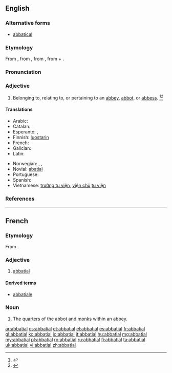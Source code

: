 ==English==

===Alternative forms===
* [[abbatical]]

===Etymology===
From {{etyl|enm}} {{term|abbacyal|lang=enm}}, from {{etyl|frm}} {{term|abbatial|abbatial|lang=frm}}, from {{etyl|LL.}} {{term|abbatialis|lang=la}}, from {{term|abbatia||abbey|lang=la}} + {{term|-ialis||-ial|lang=la}}.

===Pronunciation===
{{a|GenAm}} {{IPA|/əˈbeɪ.ʃl̩/|/ˈæˌbeɪ.ʃl̩/}}

===Adjective===
{{en-adj}}

# Belonging to, relating to, or pertaining to an [[abbey]], [[abbot]], or [[abbess]]. {{defdate|Late 17<sup>th</sup> century.}}<ref>{{reference-book | last =| first = | authorlink =  | coauthors =  | editor =Lindberg, Christine A.    | others =  | title = The Oxford College Dictionary | origdate =  | origyear = 2002| origmonth =  | url =  | format =  | accessdate =  | accessyear =  | accessmonth =  | edition = 2nd | date =  | year =2007| month =  | publisher =Spark Publishing.  | location =New York, NY | language =  | id =  | doi = | isbn =978-1-4114-0500-4 | lccn = | ol = | pages =1| chapter =  | chapterurl =  | quote =}}</ref><ref>{{reference-book | last =| first = | authorlink =  | coauthors =  | editor =Brown, Lesley  | others =  | title = The Shorter Oxford English Dictionary | origdate =  | origyear = 1933| origmonth =  | url =  | format =  | accessdate =  | accessyear =  | accessmonth =  | edition = 5th | date =  | year =2003| month =  | publisher =Oxford University Press  | location =Oxford, UK | language =  | id =  | doi = | isbn =978-0-19-860575-7 | lccn = | ol = | pages =3| chapter =  | chapterurl =  | quote =}}</ref>

====Translations====
{{trans-top|belonging to an abbey}}
* Arabic: {{t|ar|ديري, ديراني|tr=Dairy, Dairany|sc=Arab}}
* Catalan: {{t+|ca|abacial}}
* Esperanto: {{t-|eo|abata}}, {{t-|eo|abateja}}
* Finnish: [[luostari|luostarin]] {{qualifier|genitive}}
* French: {{t+|fr|abbatial}}
* Galician: {{t|gl|abacial}}
* Latin: {{t-|la|abbatialis|alt=abbātiālis}}
{{trans-mid}}
* Norwegian: {{t-|no|abbed-}}, {{t-|no|abbedisse-}}, {{t-|no|abbedi-}}
* Novial: [[abatial]]
* Portuguese: {{t-|pt|abbacial}}
* Spanish: {{t+|es|abacial}}
* Vietnamese: [[trưởng tu viện]], [[viện chủ]] [[tu viện]]
{{trans-bottom}}

===References===
<references/>

----

==French==

===Etymology===
From {{etyl|LL.|fr}} {{term|abbatialis|abbātiālis|abbatial|lang=la}}.

===Adjective===
{{fr-adj|mp=abbatiaux}}

# [[abbatial#English|abbatial]]

====Derived terms====
* [[abbatiale]]

===Noun===
{{fr-noun|m|plural=abbatiaux}}

# The [[quarters]] of the abbot and [[monk]]s within an abbey.

[[ar:abbatial]]
[[cs:abbatial]]
[[et:abbatial]]
[[el:abbatial]]
[[es:abbatial]]
[[fr:abbatial]]
[[gl:abbatial]]
[[ko:abbatial]]
[[io:abbatial]]
[[it:abbatial]]
[[hu:abbatial]]
[[mg:abbatial]]
[[my:abbatial]]
[[pl:abbatial]]
[[ro:abbatial]]
[[ru:abbatial]]
[[fi:abbatial]]
[[ta:abbatial]]
[[uk:abbatial]]
[[vi:abbatial]]
[[zh:abbatial]]